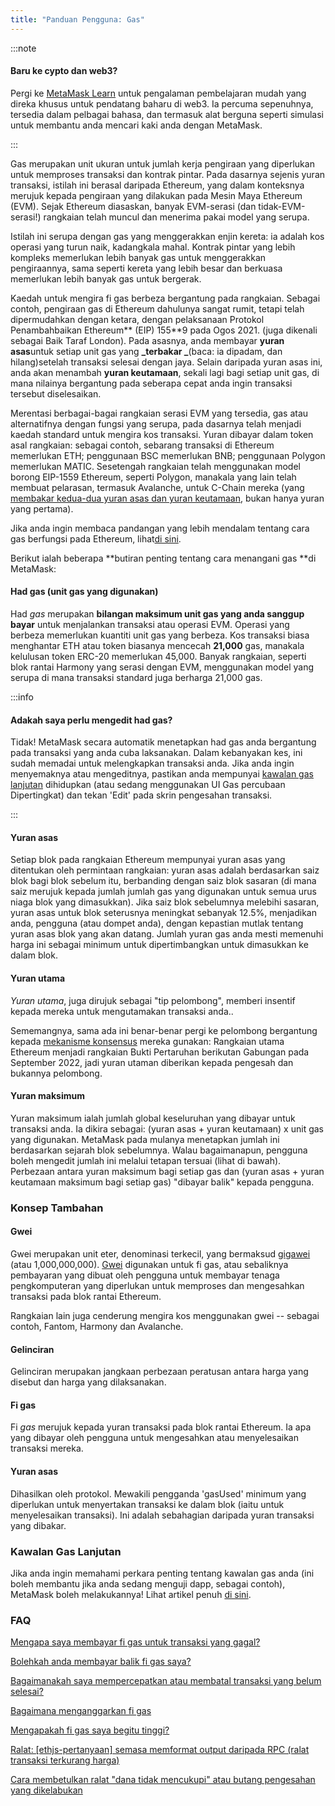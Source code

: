 ```yaml
---
title: "Panduan Pengguna: Gas"
---
```


:::note

#### Baru ke cypto dan web3?

Pergi ke [MetaMask Learn](https://learn.metamask.io/) untuk pengalaman pembelajaran mudah yang direka khusus untuk pendatang baharu di web3. Ia percuma sepenuhnya, tersedia dalam pelbagai bahasa, dan termasuk alat berguna seperti simulasi untuk membantu anda mencari kaki anda dengan MetaMask.

:::

Gas merupakan unit ukuran untuk jumlah kerja pengiraan yang diperlukan untuk memproses transaksi dan kontrak pintar. Pada dasarnya sejenis yuran transaksi, istilah ini berasal daripada Ethereum, yang dalam konteksnya merujuk kepada pengiraan yang dilakukan pada Mesin Maya Ethereum (EVM). Sejak Ethereum diasaskan, banyak EVM-serasi (dan tidak-EVM-serasi!) rangkaian telah muncul dan menerima pakai model yang serupa.

Istilah ini serupa dengan gas yang menggerakkan enjin kereta: ia adalah kos operasi yang turun naik, kadangkala mahal. Kontrak pintar yang lebih kompleks memerlukan lebih banyak gas untuk menggerakkan pengiraannya, sama seperti kereta yang lebih besar dan berkuasa memerlukan lebih banyak gas untuk bergerak.

Kaedah untuk mengira fi gas berbeza bergantung pada rangkaian. Sebagai contoh, pengiraan gas di Ethereum dahulunya sangat rumit, tetapi telah dipermudahkan dengan ketara, dengan pelaksanaan Protokol Penambahbaikan Ethereum** (EIP) 155**9 pada Ogos 2021. (juga dikenali sebagai Baik Taraf London). Pada asasnya, anda membayar **yuran asas**untuk setiap unit gas yang **_terbakar _**(baca: ia dipadam, dan hilang)setelah transaksi selesai dengan jaya. Selain daripada yuran asas ini, anda akan menambah **yuran keutamaan**, sekali lagi bagi setiap unit gas, di mana nilainya bergantung pada seberapa cepat anda ingin transaksi tersebut diselesaikan.

Merentasi berbagai-bagai rangkaian serasi EVM yang tersedia, gas atau alternatifnya dengan fungsi yang serupa, pada dasarnya telah menjadi kaedah standard untuk mengira kos transaksi. Yuran dibayar dalam token asal rangkaian: sebagai contoh, sebarang transaksi di Ethereum memerlukan ETH; penggunaan BSC memerlukan BNB; penggunaan Polygon memerlukan MATIC. Sesetengah rangkaian telah menggunakan model borong EIP-1559 Ethereum, seperti Polygon, manakala yang lain telah membuat pelarasan, termasuk Avalanche, untuk C-Chain mereka (yang [membakar kedua-dua yuran asas dan yuran keutamaan](https://docs.avax.network/learn/platform-overview/transaction-fees/#c-chain-fees), bukan hanya yuran yang pertama).

Jika anda ingin membaca pandangan yang lebih mendalam tentang cara gas berfungsi pada Ethereum, lihat[di sini](https://ethereum.org/en/developers/docs/gas/).

Berikut ialah beberapa **butiran penting tentang cara menangani gas **di MetaMask:

#### **Had gas (unit gas yang digunakan)**

Had _gas_ merupakan **bilangan maksimum unit gas yang anda sanggup bayar** untuk menjalankan transaksi atau operasi EVM. Operasi yang berbeza memerlukan kuantiti unit gas yang berbeza. Kos transaksi biasa menghantar ETH atau token biasanya mencecah **21,000** gas, manakala kelulusan token ERC-20 memerlukan 45,000. Banyak rangkaian, seperti blok rantai Harmony yang serasi dengan EVM, menggunakan model yang serupa di mana transaksi standard juga berharga 21,000 gas.

:::info

#### Adakah saya perlu mengedit had gas?

Tidak! MetaMask secara automatik menetapkan had gas anda bergantung pada transaksi yang anda cuba laksanakan. Dalam kebanyakan kes, ini sudah memadai untuk melengkapkan transaksi anda. Jika anda ingin menyemaknya atau mengeditnya, pastikan anda mempunyai [kawalan gas lanjutan](https://metamask.zendesk.com/hc/en-us/articles/360022895972) dihidupkan (atau sedang menggunakan UI Gas percubaan Dipertingkat) dan tekan 'Edit' pada skrin pengesahan transaksi.

:::

#### **Yuran asas**

Setiap blok pada rangkaian Ethereum mempunyai yuran asas yang ditentukan oleh permintaan rangkaian: yuran asas adalah berdasarkan saiz blok bagi blok sebelum itu, berbanding dengan saiz blok sasaran (di mana saiz merujuk kepada jumlah jumlah gas yang digunakan untuk semua urus niaga blok yang dimasukkan). Jika saiz blok sebelumnya melebihi sasaran, yuran asas untuk blok seterusnya meningkat sebanyak 12.5%, menjadikan anda, pengguna (atau dompet anda), dengan kepastian mutlak tentang yuran asas blok yang akan datang. Jumlah yuran gas anda mesti memenuhi harga ini sebagai minimum untuk dipertimbangkan untuk dimasukkan ke dalam blok.

#### **Yuran utama**

_Yuran utama_, juga dirujuk sebagai "tip pelombong", memberi insentif kepada mereka untuk mengutamakan transaksi anda..

Sememangnya, sama ada ini benar-benar pergi ke pelombong bergantung kepada [mekanisme konsensus](https://metamask.zendesk.com/hc/en-us/articles/360015489611-Learn-the-basics-of-blockchains-and-Ethereum-miners-and-validators-gas-cryptocurrencies-and-NFTs-block-explorer-networks-etc-) mereka gunakan: Rangkaian utama Ethereum menjadi rangkaian Bukti Pertaruhan berikutan Gabungan pada September 2022, jadi yuran utaman diberikan kepada pengesah dan bukannya pelombong.

#### **Yuran maksimum**

Yuran maksimum ialah jumlah global keseluruhan yang dibayar untuk transaksi anda. Ia dikira sebagai: (yuran asas + yuran keutamaan) x unit gas yang digunakan. MetaMask pada mulanya menetapkan jumlah ini berdasarkan sejarah blok sebelumnya. Walau bagaimanapun, pengguna boleh mengedit jumlah ini melalui tetapan tersuai (lihat di bawah). Perbezaan antara yuran maksimum bagi setiap gas dan (yuran asas + yuran keutamaan maksimum bagi setiap gas) "dibayar balik" kepada pengguna.

### **Konsep Tambahan**

#### **Gwei**

Gwei merupakan unit eter, denominasi terkecil, yang bermaksud [gigawei](https://ethgasstation.info/blog/gwei/) (atau 1,000,000,000). [Gwei](https://www.investopedia.com/terms/g/gwei-ethereum.asp) digunakan untuk fi gas, atau sebaliknya pembayaran yang dibuat oleh pengguna untuk membayar tenaga pengkomputeran yang diperlukan untuk memproses dan mengesahkan transaksi pada blok rantai Ethereum.

Rangkaian lain juga cenderung mengira kos menggunakan gwei -- sebagai contoh, Fantom, Harmony dan Avalanche.

#### **Gelinciran**

Gelinciran merupakan jangkaan perbezaan peratusan antara harga yang disebut dan harga yang dilaksanakan.

#### **Fi gas**

Fi _gas_ merujuk kepada yuran transaksi pada blok rantai Ethereum. Ia apa yang dibayar oleh pengguna untuk mengesahkan atau menyelesaikan transaksi mereka.

#### **Yuran asas**

Dihasilkan oleh protokol. Mewakili pengganda 'gasUsed' minimum yang diperlukan untuk menyertakan transaksi ke dalam blok (iaitu untuk menyelesaikan transaksi). Ini adalah sebahagian daripada yuran transaksi yang dibakar.

### **Kawalan Gas Lanjutan**

Jika anda ingin memahami perkara penting tentang kawalan gas anda (ini boleh membantu jika anda sedang menguji dapp, sebagai contoh), MetaMask boleh melakukannya! Lihat artikel penuh [di sini](https://metamask.zendesk.com/hc/en-us/articles/360022895972).

### **FAQ**

[Mengapa saya membayar fi gas untuk transaksi yang gagal?](https://metamask.zendesk.com/hc/en-us/articles/360045439051)

[Bolehkah anda membayar balik fi gas saya?](https://metamask.zendesk.com/hc/en-us/articles/360058370012)

[Bagaimanakah saya mempercepatkan atau membatal transaksi yang belum selesai?](https://metamask.zendesk.com/hc/en-us/articles/360015489251)

[Bagaimana menganggarkan fi gas](https://metamask.zendesk.com/hc/en-us/articles/360059562111)

[Mengapakah fi gas saya begitu tinggi?](https://metamask.zendesk.com/hc/en-us/articles/360058751211-Why-my-gas-fees-are-so-high-)

[Ralat: [ethjs-pertanyaan] semasa memformat output daripada RPC (ralat transaksi terkurang harga)](https://metamask.zendesk.com/hc/en-us/articles/4402538041869)

[Cara membetulkan ralat "dana tidak mencukupi" atau butang pengesahan yang dikelabukan](https://metamask.zendesk.com/hc/en-us/articles/360044703372)
